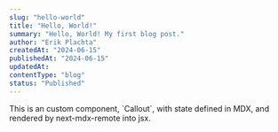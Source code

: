 ```yaml
---
slug: "hello-world"
title: "Hello, World!"
summary: "Hello, World! My first blog post."
author: "Erik Plachta"
createdAt: "2024-06-15"
publishedAt: "2024-06-15"
updatedAt:
contentType: "blog"
status: "Published"
---
```


<Callout emoji="🥳" headingLevel="2" title="Rendering a Component within MDX">
  This is an custom component, `Callout`, with state defined in MDX, and
  rendered by next-mdx-remote into jsx.
</Callout>

